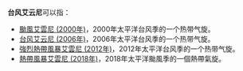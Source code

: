 {{NoteTA
|G1=TyphoonNew
|G2=TyphoonOld
|G3=Weather
}}
'''台风艾云尼'''可以指：

*[[颱風艾雲尼_(2000年)|颱風艾雲尼 (2000年)]]，2000年太平洋台风季的一个热带气旋。
*[[台风艾云尼_(2006年)|台风艾云尼 (2006年)]]，2006年太平洋台风季的一个热带气旋。
*[[強烈熱帶風暴艾雲尼_(2012年)|強烈熱帶風暴艾雲尼 (2012年)]]，2012年太平洋台风季的一个热带气旋。
*[[熱帶風暴艾雲尼_(2018年)|熱帶風暴艾雲尼 (2018年)]]，2018年太平洋颱風季的一個熱帶氣旋。

{{消歧义|cat=热带气旋消歧义}}

{{start box}}
{{succession box|[[颱風杰拉華|-{杰}-拉華]]|[[台风馬力斯|馬力斯]]|太平洋颱風季名稱|艾雲尼}}
{{end box}}


{{太平洋颱風季熱帶氣旋名單}}